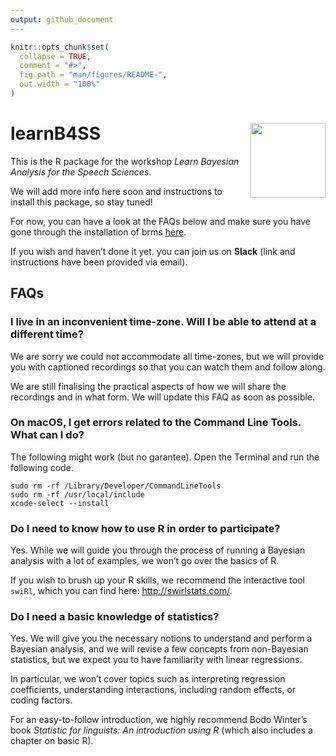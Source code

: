 ```yaml
---
output: github_document
---
```


<!-- README.md is generated from README.Rmd. Please edit that file -->

```r
knitr::opts_chunk$set(
  collapse = TRUE,
  comment = "#>",
  fig.path = "man/figures/README-",
  out.width = "100%"
)
```

# learnB4SS <img src='man/figures/Logo.png' align="right" height="120" />

<!-- badges: start -->
<!-- badges: end -->

This is the R package for the workshop *Learn Bayesian Analysis for the Speech Sciences*.

We will add more info here soon and instructions to install this package, so stay tuned!

For now, you can have a look at the FAQs below and make sure you have gone through the installation of brms [here](https://learnb4ss.github.io/learnB4SS/articles/install-brms.html).

If you wish and haven't done it yet. you can join us on **Slack** (link and instructions have been provided via email).

## FAQs

### I live in an inconvenient time-zone. Will I be able to attend at a different time?

We are sorry we could not accommodate all time-zones, but we will provide you with captioned recordings so that you can watch them and follow along.

We are still finalising the practical aspects of how we will share the recordings and in what form. We will update this FAQ as soon as possible.

### On macOS, I get errors related to the Command Line Tools. What can I do?

The following might work (but no garantee). Open the Terminal and run the following code.

```shell
sudo rm -rf /Library/Developer/CommandLineTools
sudo rm -rf /usr/local/include
xcode-select --install
```

### Do I need to know how to use R in order to participate?

Yes. While we will guide you through the process of running a Bayesian analysis with a lot of examples, we won't go over the basics of R.

If you wish to brush up your R skills, we recommend the interactive tool `swiRl`, which you can find here: <http://swirlstats.com/>.

### Do I need a basic knowledge of statistics?

Yes. We will give you the necessary notions to understand and perform a Bayesian analysis, and we will revise a few concepts from non-Bayesian statistics, but we expect you to have familiarity with linear regressions.

In particular, we won't cover topics such as interpreting regression coefficients, understanding interactions, including random effects, or coding factors.

For an easy-to-follow introduction, we highly recommend Bodo Winter's book *Statistic for linguists: An introduction using R* (which also includes a chapter on basic R).
